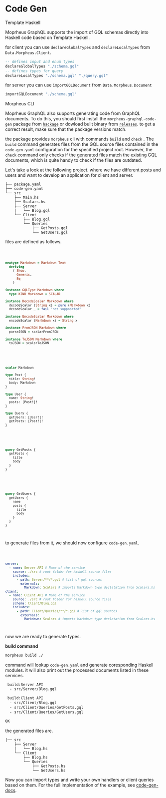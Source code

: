 
<SEO title="Code Gen" />

# Code Gen

<Section id="th">Template Haskell</Section>

Moprheus GraphQL supports the import of GQL schemas directly into Haskell code based on Template Haskell.

for client you can use `declareGlobalTypes` and `declareLocalTypes` from `Data.Morpheus.Client`.

```hs
-- defines input and enum types
declareGlobalTypes "./schema.gql"
-- defines types for query
declareLocalTypes "./schema.gql" "./query.gql"
```

for server you can use `importGQLDocument` from `Data.Morpheus.Document`

```hs
importGQLDocument "./schema.gql"
```

<Section id="cli">Morpheus CLI</Section>

Moprheus GraphQL also supports generating code from GraphQL
documents. To do this, you should first install
the `morpheus-graphql-code-gen` package from [`hackage`](https://hackage.haskell.org/package/morpheus-graphql-code-gen) or dowload built binary from [`releases`](https://github.com/morpheusgraphql/morpheus-graphql/releases). to get a correct result,
make sure that the package versions match.

the package provides `morpheus` cli with commands `build` and `check` .
The `build` command generates files from the GQL source files
contained in the `code-gen.yaml` configuration for the specified project root.
However, the `check` command only checks if the generated files match the existing GQL documents,
which is quite handy to check if the files are outdated.

Let's take a look at the following project. where we have different
posts and users and want to develop an application for client and server.

```
├── package.yaml
├── code-gen.yaml
└── src
    ├── Main.hs
    ├── Scalars.hs
    ├── Server
    |   └── Blog.gql
    └── Client
        ├── Blog.gql
        └── Queries
            ├── GetPosts.gql
            └── GetUsers.gql
```

files are defined as follows.

<Code file="./src/Scalars.hs" >

```hs
newtype Markdown = Markdown Text
  deriving
    ( Show,
      Generic,
      Eq
    )

instance GQLType Markdown where
  type KIND Markdown = SCALAR

instance DecodeScalar Markdown where
  decodeScalar (String x) = pure (Markdown x)
  decodeScalar _ = fail "not suppoorted"

instance EncodeScalar Markdown where
  encodeScalar (Markdown x) = String x

instance FromJSON Markdown where
  parseJSON = scalarFromJSON

instance ToJSON Markdown where
  toJSON = scalarToJSON
```

</Code>

<Code file="./src/Server/Blog.gql & ./src/Client/Blog.gql" >

```graphql
scalar Markdown

type Post {
  title: String!
  body: Markdown
}

type User {
  name: String!
  posts: [Post!]!
}

type Query {
  getUsers: [User!]!
  getPosts: [Post!]!
}
```

</Code>

<Code file="./src/Client/Queries/GetPosts.gql" >

```graphql
query GetPosts {
  getPosts {
    title
    body
  }
}
```

</Code>

<Code file="./src/Client/Queries/GetUsers.gql" >

```graphql
query GetUsers {
  getUsers {
    name
    posts {
      title
      body
    }
  }
}
```

</Code>

to generate files from it, we should now configure `code-gen.yaml`.

<Code file="./code-gen.yaml" >

```yaml
server:
  - name: Server API # Name of the service
    source: ./src # root folder for haskell source files
    includes:
      - path: Server/**/*.gql # list of gql sources
        externals:
          Markdown: Scalars # imports Markdown type declatation from Scalars.hs
client:
  - name: Client API # Name of the service
    source: ./src # root folder for haskell source files
    schema: Client/Blog.gql
    includes:
      - path: Client/Queries/**/*.gql # list of gql sources
        externals:
          Markdown: Scalars # imports Markdown type declatation from Scalars.hs
```

</Code>

now we are ready to generate types.

**build command**

```bash
morpheus build ./
```

command will lookup `code-gen.yaml` and generate coresponding Haskell modules.
it will also print out the processed documents listed in these services.

```bash
 build:Server API
  - src/Server/Blog.gql

 build:Client API
  - src/Client/Blog.gql
  - src/Client/Queries/GetPosts.gql
  - src/Client/Queries/GetUsers.gql

OK
```

the generated files are.

```
|── src
    ├── Server
    |   └── Blog.hs
    └── Client
        ├── Blog.hs
        └── Queries
            ├── GetPosts.hs
            └── GetUsers.hs
```

Now you can import types and write your own handlers or client queries based on them. For the full implementation of the example, see [code-gen-docs](https://github.com/morpheusgraphql/morpheus-graphql/tree/main/examples/code-gen-docs).
